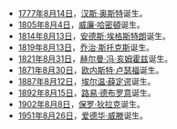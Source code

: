 *[[1777年|1777年]][[8月14日|8月14日]]，[[汉斯·奥斯特|汉斯·奥斯特]]诞生。
*[[1805年|1805年]][[8月4日|8月4日]]，[[威廉·哈密頓|威廉·哈密頓]]诞生。
*[[1814年|1814年]][[8月13日|8月13日]]，[[安德斯·埃格斯特朗|安德斯·埃格斯特朗]]诞生。
*[[1819年|1819年]][[8月13日|8月13日]]，[[乔治·斯托克斯|乔治·斯托克斯]]诞生。
*[[1821年|1821年]][[8月31日|8月31日]]，[[赫尔曼·冯·亥姆霍兹|赫尔曼·冯·亥姆霍兹]]诞生。
*[[1871年|1871年]][[8月30日|8月30日]]，[[欧内斯特·卢瑟福|欧内斯特·卢瑟福]]诞生。
*[[1887年|1887年]][[8月12日|8月12日]]，[[埃尔温·薛定谔|埃尔温·薛定谔]]诞生。
*[[1892年|1892年]][[8月15日|8月15日]]，[[路易·德布罗意|路易·德布罗意]]诞生。
*[[1902年|1902年]][[8月8日|8月8日]]，[[保罗·狄拉克|保罗·狄拉克]]诞生。
*[[1951年|1951年]][[8月26日|8月26日]]，[[爱德华·威滕|爱德华·威滕]]诞生。